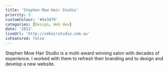 ```yaml
---
title: 'Stephen Mow Hair Studio'
priority: 5
customColour: '#4a3d79'
categories: [Design, Web dev]
date: '2012'
liveUrl: 'http://smhairstudio.com.au'
isFeatured: false
---
```


Stephen Mow Hair Studio is a multi-award winning salon with decades of experience. I worked with them to refresh their branding and to design and develop a new website.
